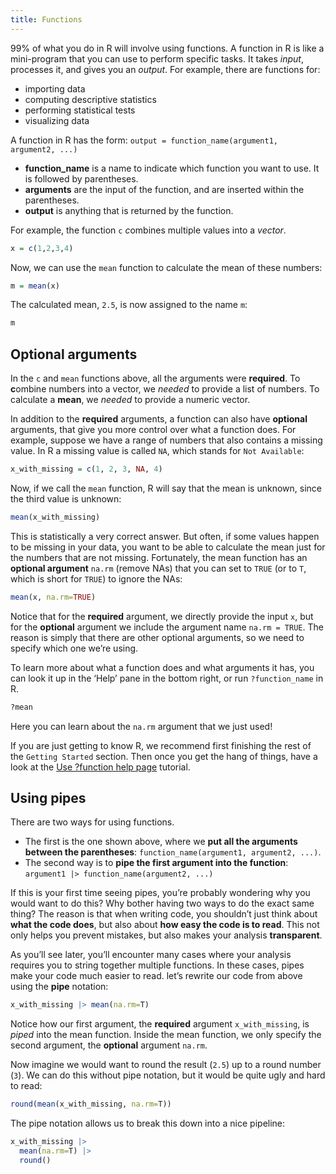 ```yaml
---
title: Functions
---
```


99% of what you do in R will involve using functions. 
A function in R is like a mini-program that you can use to perform specific tasks. 
It takes *input*, processes it, and gives you an *output*. 
For example, there are functions for:

* importing data 
* computing descriptive statistics
* performing statistical tests
* visualizing data

A function in R has the form: `output = function_name(argument1, argument2, ...)`

* **function_name** is a name to indicate which function you want to use. It is followed by parentheses.
* **arguments** are the input of the function, and are inserted within the parentheses. 
* **output** is anything that is returned by the function. 

For example, the function `c` *c*ombines multiple values into a *vector*.

```r
x = c(1,2,3,4)
```

Now, we can use the `mean` function to calculate the mean of these numbers:

```r
m = mean(x)
```

The calculated mean, `2.5`, is now assigned to the name `m`:

```r
m
```

## Optional arguments

In the `c` and `mean` functions above, all the arguments were **required**. 
To **c**ombine numbers into a vector, we *needed* to provide a list of numbers.
To calculate a **mean**, we *needed* to provide a numeric vector.

In addition to the **required** arguments, a function can also have **optional** arguments, that give you more control over what a function does.
For example, suppose we have a range of numbers that also contains a missing value. In R a missing value is called `NA`, which stands for `Not Available`:

```r
x_with_missing = c(1, 2, 3, NA, 4)
```

Now, if we call the `mean` function, R will say that the mean is unknown, since the third value is unknown:

```r
mean(x_with_missing)
```

This is statistically a very correct answer.
But often, if some values happen to be missing in your data, you want to be able to calculate the mean just for the numbers that are not missing.
Fortunately, the mean function has an **optional argument** `na.rm` (remove NAs) that you can set to `TRUE` (or to `T`, which is short for `TRUE`) to ignore the NAs:

```r
mean(x, na.rm=TRUE)
```

Notice that for the **required** argument, we directly provide the input `x`, but for the **optional** argument we include the argument name `na.rm = TRUE`.
The reason is simply that there are other optional arguments, so we need to specify which one we're using.

::: {.callout-note title="How do I know what arguments a function has?" collapse="true"}

To learn more about what a function does and what arguments it has, you can look it up in the 'Help' pane in the bottom right, 
or run `?function_name` in R. 

```r
?mean
```

Here you can learn about the `na.rm` argument that we just used!

If you are just getting to know R, we recommend first finishing the rest of the `Getting Started` section. 
Then once you get the hang of things, have a look at the [Use ?function help page](99_tips-and-best-practises/0_use-help-pages.qmd) tutorial.
:::


## Using pipes

There are two ways for using functions.

* The first is the one shown above, where we **put all the arguments between the parentheses**: `function_name(argument1, argument2, ...)`.
* The second way is to **pipe the first argument into the function**: `argument1 |> function_name(argument2, ...)`

If this is your first time seeing pipes, you're probably wondering why you would want to do this?
Why bother having two ways to do the exact same thing?
The reason is that when writing code, you shouldn't just think about **what the code does**, but also about **how easy the code is to read**.
This not only helps you prevent mistakes, but also makes your analysis **transparent**.

As you'll see later, you'll encounter many cases where your analysis requires you to string together multiple functions.
In these cases, pipes make your code much easier to read.
let's rewrite our code from above using the **pipe** notation:

```r
x_with_missing |> mean(na.rm=T)
```
Notice how our first argument, the **required** argument `x_with_missing`, is *piped* into the mean function.
Inside the mean function, we only specify the second argument, the **optional** argument `na.rm`.

Now imagine we would want to round the result (`2.5`) up to a round number (`3`). 
We can do this without pipe notation, but it would be quite ugly and hard to read:

```r
round(mean(x_with_missing, na.rm=T))
```
The pipe notation allows us to break this down into a nice pipeline:

```r
x_with_missing |> 
  mean(na.rm=T) |> 
  round()
```


